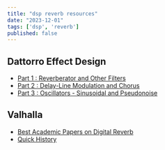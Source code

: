 ```yaml
---
title: "dsp reverb resources"
date: "2023-12-01"
tags: ['dsp', 'reverb']
published: false
---
```


## Dattorro Effect Design

- [Part 1 : Reverberator and Other Filters](https://ccrma.stanford.edu/~dattorro/EffectDesignPart1.pdf)
- [Part 2 : Delay-Line Modulation and Chorus](https://ccrma.stanford.edu/~dattorro/EffectDesignPart2.pdf)
- [Part 3 : Oscillators - Sinusoidal and Pseudonoise](https://ccrma.stanford.edu/~dattorro/EffectDesignPart3.pdf)

## Valhalla

- [Best Academic Papers on Digital Reverb](https://valhalladsp.com/2021/09/22/getting-started-with-reverb-design-part-2-the-foundations/)
- [Quick History](https://valhalladsp.files.wordpress.com/2015/06/aes2015reverbpresentation.pdf)
